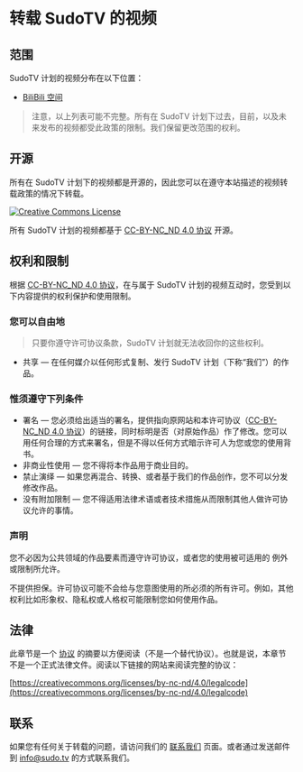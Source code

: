 # 转载 SudoTV 的视频

## 范围

SudoTV 计划的视频分布在以下位置：

- [BiliBili 空间](https://space.bilibili.com/351184)

> 注意，以上列表可能不完整。所有在 SudoTV 计划下过去，目前，以及未来发布的视频都受此政策的限制。我们保留更改范围的权利。

## 开源

所有在 SudoTV 计划下的视频都是开源的，因此您可以在遵守本站描述的视频转载政策的情况下转载。

<p>
    <a rel="license" href="http://creativecommons.org/licenses/by-nc-nd/4.0/">
        <img 
            alt="Creative Commons License" 
            style={{borderWidth:0}}
            src="https://i.creativecommons.org/l/by-nc-nd/4.0/88x31.png" 
        />
    </a>
</p>

所有 SudoTV 计划的视频都基于 [CC-BY-NC_ND 4.0 协议](http://creativecommons.org/licenses/by-nc-nd/4.0/) 开源。

## 权利和限制

根据 [CC-BY-NC_ND 4.0 协议](http://creativecommons.org/licenses/by-nc-nd/4.0/)，在与属于 SudoTV 计划的视频互动时，您受到以下内容提供的权利保护和使用限制。

### 您可以自由地

> 只要你遵守许可协议条款，SudoTV 计划就无法收回你的这些权利。

- 共享 — 在任何媒介以任何形式复制、发行 SudoTV 计划（下称“我们”）的作品。

### 惟须遵守下列条件

- 署名 — 您必须给出适当的署名，提供指向原网站和本许可协议（[CC-BY-NC_ND 4.0 协议](http://creativecommons.org/licenses/by-nc-nd/4.0/)）的链接，同时标明是否（对原始作品）作了修改。您可以用任何合理的方式来署名，但是不得以任何方式暗示许可人为您或您的使用背书。
- 非商业性使用 — 您不得将本作品用于商业目的。
- 禁止演绎 — 如果您再混合、转换、或者基于我们的作品创作，您不可以分发修改作品。
- 没有附加限制 — 您不得适用法律术语或者技术措施从而限制其他人做许可协议允许的事情。

### 声明

您不必因为公共领域的作品要素而遵守许可协议，或者您的使用被可适用的 例外或限制所允许。

不提供担保。许可协议可能不会给与您意图使用的所必须的所有许可。例如，其他权利比如形象权、隐私权或人格权可能限制您如何使用作品。

## 法律

此章节是一个 [协议](https://creativecommons.org/licenses/by-nc-nd/4.0/legalcode) 的摘要以方便阅读（不是一个替代协议）。也就是说，本章节不是一个正式法律文件。阅读以下链接的网站来阅读完整的协议：

[https://creativecommons.org/licenses/by-nc-nd/4.0/legalcode](https://creativecommons.org/licenses/by-nc-nd/4.0/legalcode)

## 联系

如果您有任何关于转载的问题，请访问我们的 [联系我们](https://sudo.tv/contact) 页面。或者通过发送邮件到 [info@sudo.tv](mailto://info@sudo.tv) 的方式联系我们。
